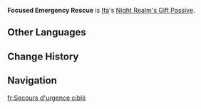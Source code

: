 {{Stub}}
{{Upcoming}}
{{Talent Infobox
|image         = Talent Focused Emergency Rescue.png
|character     = Ifa
|type          = Night Realm's Gift Passive
|info          = After his [[Nightsoul point]]s are exhausted, Ifa will switch to consuming [[Phlogiston]] to maintain his [[Nightsoul's Blessing]].<br>While in an area with Phlogiston Mechanics within [[Natlan]], he can use [[Nightsoul Transmission]]: Ifa. When the active character is a certain height in the air, the following will occur when switching to Ifa: Ifa will enter the Nightsoul's Blessing state and gain 32 Nightsoul points. Nightsoul Transmission can be triggered once every 10s by your own team.
|scale_att1    = 
|utility1      = Nightsoul Point
}}
'''Focused Emergency Rescue''' is [[Ifa]]'s [[Night Realm's Gift Passive]].
<!--
==Gameplay Notes==
*
-->
<!--
==Advanced Properties==
{{Advanced Properties}}
--><!--
==Preview==
{{Preview
|file1    = Focused Emergency Rescue Preview
|caption1 = 
}}
--><!--
==Voice-Overs==
{{Talent VO}}
-->
==Other Languages==
{{Other Languages
|en      = Focused Emergency Rescue
|zhs     = 
|zhs_rm  = 
|zht     = 
|zht_rm  = 
|zh_tl   = 
|ja      = 
|ja_rm   = 
|ja_tl   = 
|ko      = 
|ko_rm   = 
|ko_tl   = 
|es      = 
|es_tl   = 
|fr      = 
|fr_tl   = 
|ru      = 
|ru_tl   = 
|th      = 
|th_rm   = 
|th_tl   = 
|vi      = 
|vi_tl   = 
|de      = 
|de_tl   = 
|id      = 
|id_tl   = 
|pt      = 
|pt_tl   = 
|tr      = 
|tr_tl   = 
|it      = 
|it_tl   = 
}}

==Change History==
{{Change History|5.6}}

==Navigation==
{{Talent Navbox|Ifa}}

[[fr:Secours d'urgence ciblé]]